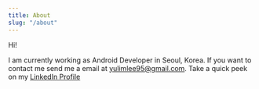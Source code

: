 ```yaml
---
title: About
slug: "/about"
---
```


Hi!

I am currently working as Android Developer in Seoul, Korea.
If you want to contact me send me a email at yulimlee95@gmail.com.
Take a quick peek on my <a href="https://www.linkedin.com/in/yulim-lee/">LinkedIn Profile </a>